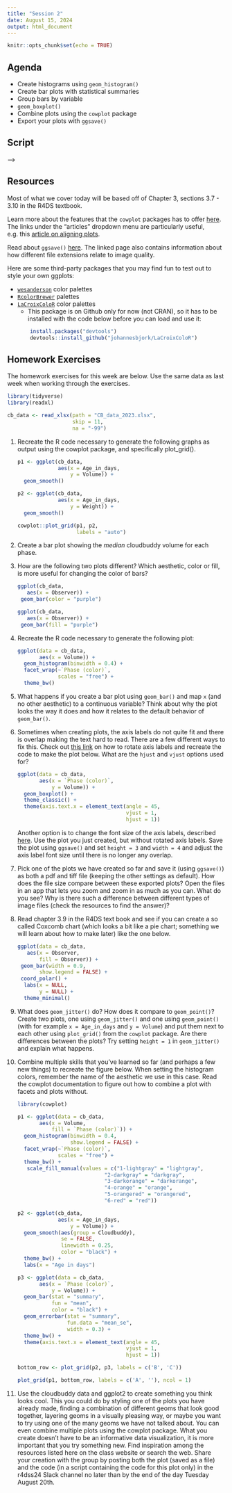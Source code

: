 ```yaml
---
title: "Session 2"
date: August 15, 2024
output: html_document
---
```



```r
knitr::opts_chunk$set(echo = TRUE)
```

## Agenda

* Create histograms using `geom_histogram()`
* Create bar plots with statistical summaries
* Group bars by variable
* `geom_boxplot()`
* Combine plots using the `cowplot` package
* Export your plots with `ggsave()`
 

## Script

<!-- You can download the script from session 2 by clicking the link below. -->

<!-- <!-- to add scripts --> -->


<!-- ```{r, include = FALSE, eval = FALSE} -->

<!-- # install and load these packages -->
<!-- devtools::install_github('yihui/xfun') -->

<!-- # embed_file() requires a few more packages -->
<!-- xfun::pkg_load2(c('base64enc', 'htmltools', 'mime')) -->
<!-- ``` -->



<!-- ```{r echo=FALSE} -->
<!-- # a embed single file -->
<!-- xfun::embed_file('session_02.R') -->
<!-- ``` -->

## Resources

Most of what we cover today will be based off of Chapter 3, sections 3.7 - 3.10 in the R4DS textbook. 

Learn more about the features that the `cowplot` packages has to offer [here](https://wilkelab.org/cowplot/index.html). The links under the "articles" dropdown menu are particularly useful, e.g. this [article on aligning plots](https://wilkelab.org/cowplot/articles/aligning_plots.html).

Read about `ggsave()` [here](https://sscc.wisc.edu/sscc/pubs/using-r-plots/saving-plots.html). The linked page also contains information about how different file extensions relate to image quality. 

Here are some third-party packages that you may find fun to test out to style your own ggplots:

* [`wesanderson`](https://github.com/karthik/wesanderson) color palettes
* [`RcolorBrewer`](https://www.geeksforgeeks.org/introduction-to-color-palettes-in-r-with-rcolorbrewer/) palettes
* [`LaCroixColoR`](https://github.com/johannesbjork/LaCroixColoR) color palettes
    * This package is on Github only for now (not CRAN), so it has to be installed with the code below before you can load and use it:
    ```r
        install.packages("devtools")
        devtools::install_github("johannesbjork/LaCroixColoR")
    ```


## Homework Exercises

The homework exercises for this week are below. Use the same data as last week when working through the exercises. 


```r
library(tidyverse)
library(readxl)

cb_data <- read_xlsx(path = "CB_data_2023.xlsx",
                     skip = 11,
                     na = "-99")

```

1. Recreate the R code necessary to generate the following graphs as output using the cowplot package, and specifically plot_grid().

    ```r
    p1 <- ggplot(cb_data,
                 aes(x = Age_in_days,
                     y = Volume)) +
      geom_smooth()
    
    p2 <- ggplot(cb_data,
                 aes(x = Age_in_days,
                     y = Weight)) +
      geom_smooth()
    
    cowplot::plot_grid(p1, p2,
                       labels = "auto")
    ```

1. Create a bar plot showing the *median* cloudbuddy volume for each phase.

1. How are the following two plots different? Which aesthetic, color or fill, is more useful for changing the color of bars?

    ```r
ggplot(cb_data, 
       aes(x = Observer)) +
  geom_bar(color = "purple")
    
    ggplot(cb_data, 
       aes(x = Observer)) +
  geom_bar(fill = "purple")
    ```

1. Recreate the R code necessary to generate the following plot: 

    ```r
    ggplot(data = cb_data,
           aes(x = Volume)) +
      geom_histogram(binwidth = 0.4) +
      facet_wrap(~`Phase (color)`, 
                 scales = "free") +
      theme_bw()
    ```

1. What happens if you create a bar plot using `geom_bar()` and map `x` (and no other aesthetic) to a continuous variable? Think about why the plot looks the way it does and how it relates to the default behavior of `geom_bar()`.

1. Sometimes when creating plots, the axis labels do not quite fit and there is overlap making the text hard to read. There are a few different ways to fix this. Check out [this link](https://www.statology.org/rotate-axis-labels-ggplot2/) on how to rotate axis labels and recreate the code to make the plot below. What are the `hjust` and `vjust` options used for?  

    ```r
    ggplot(data = cb_data,
           aes(x = `Phase (color)`, 
               y = Volume)) +
      geom_boxplot() + 
      theme_classic() +
      theme(axis.text.x = element_text(angle = 45, 
                                       vjust = 1, 
                                       hjust = 1))
    ```

    Another option is to change the font size of the axis labels, described [here](https://statisticsglobe.com/change-font-size-of-ggplot2-plot-in-r-axis-text-main-title-legend). Use the plot you just created, but without rotated axis labels. Save the plot using `ggsave()` and set `height = 3` and `width = 4` and adjust the axis label font size until there is no longer any overlap. 
    
1. Pick one of the plots we have created so far and save it (using `ggsave()`) as both a pdf and tiff file (keeping the other settings as default). How does the file size compare between these exported plots? Open the files in an app that lets you zoom and zoom in as much as you can. What do you see? Why is there such a difference between different types of image files (check the resources to find the answer)? 

1. Read chapter 3.9 in the R4DS text book and see if you can create a so called Coxcomb chart (which looks a bit like a pie chart; something we will learn about how to make later) like the one below.  

    ```r
    ggplot(data = cb_data, 
       aes(x = Observer,
           fill = Observer)) +
  geom_bar(width = 0.9, 
           show.legend = FALSE) +
  coord_polar() +
      labs(x = NULL, 
           y = NULL) +
      theme_minimal()
    ```

1. What does `geom_jitter()` do? How does it compare to `geom_point()`? Create two plots, one using `geom_jitter()` and one using `geom_point()` (with for example `x = Age_in_days` and `y = Volume`) and put them next to each other using `plot_grid()` from the `cowplot` package. Are there differences between the plots? Try setting `height = 1` in `geom_jitter()` and explain what happens.    

1. Combine multiple skills that you've learned so far (and perhaps a few new things) to recreate the figure below. When setting the histogram colors, remember the name of the aesthetic we use in this case. Read the cowplot documentation to figure out how to combine a plot with facets and plots without. 

    ```r
    library(cowplot)
    
    p1 <- ggplot(data = cb_data,
           aes(x = Volume, 
               fill = `Phase (color)`)) +
      geom_histogram(binwidth = 0.4, 
                     show.legend = FALSE) +
      facet_wrap(~`Phase (color)`, 
                 scales = "free") +
      theme_bw() +
       scale_fill_manual(values = c("1-lightgray" = "lightgray",
                                "2-darkgray" = "darkgray",
                                "3-darkorange" = "darkorange",
                                "4-orange" = "orange",
                                "5-orangered" = "orangered",
                                "6-red" = "red"))
    
    p2 <- ggplot(cb_data, 
                 aes(x = Age_in_days,
                     y = Volume)) +
      geom_smooth(aes(group = Cloudbuddy), 
                  se = FALSE, 
                  linewidth = 0.25,
                  color = "black") +
      theme_bw() +
      labs(x = "Age in days")
    
    p3 <- ggplot(data = cb_data,
           aes(x = `Phase (color)`, 
               y = Volume)) +
      geom_bar(stat = "summary",
               fun = "mean", 
               color = "black") + 
      geom_errorbar(stat = "summary",
                    fun.data = "mean_se", 
                    width = 0.3) +
      theme_bw() +
      theme(axis.text.x = element_text(angle = 45, 
                                       vjust = 1, 
                                       hjust = 1))
    
    bottom_row <- plot_grid(p2, p3, labels = c('B', 'C'))
    
    plot_grid(p1, bottom_row, labels = c('A', ''), ncol = 1)
    ```


1. Use the cloudbuddy data and ggplot2 to create something you think looks cool. This you could do by styling one of the plots you have already made, finding a combination of different geoms that look good together, layering geoms in a visually pleasing way, or maybe you want to try using one of the many geoms we have not talked about. You can even combine multiple plots using the cowplot package. What you create doesn't have to be an informative data visualization, it is more important that you try something new. Find inspiration among the resources listed here on the class website or search the web. Share your creation with the group by posting both the plot (saved as a file) and the code (in a script containing the code for this plot only) in the r4dss24 Slack channel no later than by the end of the day Tuesday August 20th. 